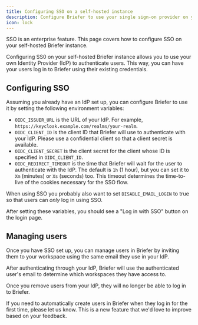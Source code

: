 ```yaml
---
title: Configuring SSO on a self-hosted instance
description: Configure Briefer to use your single sign-on provider on your self-hosted Briefer instance.
icon: lock
---
```


<Note>
  SSO is an enterprise feature. This page covers how to configure SSO on your self-hosted Briefer instance.
</Note>

Configuring SS0 on your self-hosted Briefer instance allows you to use your own Identity Provider (IdP) to authenticate users. This way, you can have your users log in to Briefer using their existing credentials.

## Configuring SSO

Assuming you already have an IdP set up, you can configure Briefer to use it by setting the following environment variables:

- `OIDC_ISSUER_URL` is the URL of your IdP. For example, `https://keycloak.example.com/realms/your-realm`.
- `OIDC_CLIENT_ID` is the client ID that Briefer will use to authenticate with your IdP.
  Please use a confidential client so that a client secret is available.
- `OIDC_CLIENT_SECRET` is the client secret for the client whose ID is specified in `OIDC_CLIENT_ID`.
- `OIDC_REDIRECT_TIMEOUT` is the time that Briefer will wait for the user to authenticate with the IdP. The default is `1h` (1 hour), but you can set it to `Xm` (minutes) or `Xs` (seconds) too.
  <Info>
  This timeout determines the time-to-live of the cookies necessary for the SSO flow.
  </Info>

When using SSO you probably also want to set `DISABLE_EMAIL_LOGIN` to true so that users can _only_ log in using SSO.

After setting these variables, you should see a "Log in with SSO" button on the login page.

## Managing users

Once you have SSO set up, you can manage users in Briefer by inviting them to your workspace using the same email they use in your IdP.

After authenticating through your IdP, Briefer will use the authenticated user's email to determine which workspaces they have access to.

Once you remove users from your IdP, they will no longer be able to log in to Briefer.

<Note>
  If you need to automatically create users in Briefer when they log in for the first time, please let us know. This is a new feature that we'd love to improve based on your feedback.
</Note>
